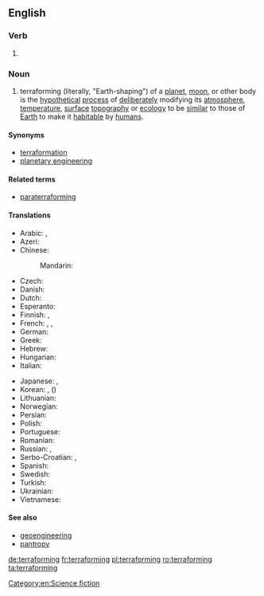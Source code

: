 ==English==

===Verb===
{{head|en}}

# {{present participle of|terraform}}

===Noun===
{{wikipedia}}
{{en-noun|-}}

# terraforming (literally, "Earth-shaping") of a [[planet]], [[moon]], or other body is the [[hypothetical]] [[process]] of [[deliberately]] modifying its [[atmosphere]], [[temperature]], [[surface]] [[topography]] or [[ecology]] to be [[similar]] to those of [[Earth]] to make it [[habitable]] by [[human|humans]].

====Synonyms====
* [[terraformation]]
* [[planetary engineering]]

====Related terms====
* [[paraterraforming]]

====Translations====
{{trans-top|planetary engineering}}
* Arabic: {{t|ar|إعادة تأهيل|f|tr=ʾiʿādat taʾhīl}}, {{t|ar|تيرافورمينغ|m|tr=teraforming, tīrāfūrminġ}}
* Azeri: {{t|az|terraformalaşdırılma}}
* Chinese:
*: Mandarin: {{t+|cmn|地球化|tr=dìqiúhuà|sc=Hani}}
* Czech: {{t|cs|terraformace|f}}
* Danish: {{t|da|terraformning}}
* Dutch: {{t|nl|terravorming}}
* Esperanto: {{t|eo|teroformigo|m}}
* Finnish: {{t|fi|maankaltaistaminen}}, {{t|fi|terraformointi}}
* French: {{t+|fr|terraformation|f}}, {{t+|fr|terraforming|m}}, {{t+|fr|terraformage|m}}
* German: {{t+|de|Terraforming|n}}
* Greek: {{t|el|γαιοπλασία|f|tr=gaioplasía|sc=Grek}}
* Hebrew: {{t+|he|הארצה|f|tr=ha'aratsa}}
* Hungarian: {{t|hu|terraformálás}}
* Italian: {{t|it|terraformazione|f}}
{{trans-mid}}
* Japanese: {{t|ja|テラフォーミング|tr=terafōmingu}}, {{t|ja|地球化|tr=ちきゅうか, chikyūka}}
* Korean: {{t|ko|테라포밍|tr=terapoming|sc=Hang}}, {{t|ko|지구화|tr=jiguhwa|sc=Hang}} ({{t|ko|地球化}})
* Lithuanian: {{t|lt|teraformavimas|m}}
* Norwegian: {{t|no|terraforming}}
* Persian: {{t|fa|زمینی‌سازی|tr=zamini-sâzi}}
* Polish: {{t|pl|terraformowanie|n}}
* Portuguese: {{t|pt|terraformação|f}}
* Romanian: {{t|ro|terraformare}}
* Russian: {{t|ru|терраформирование|n|tr=terraformírovanije}}, {{t|ru|терраформинг|m|tr=tɛrrafórming}}
* Serbo-Croatian: {{t|sh|тераформирање|n|sc=Cyrl}}, {{t|sh|teraformiranje|n}}
* Spanish: {{t|es|terraformación|f}}
* Swedish: {{t|sv|terraformning}}
* Turkish: {{t|tr|terraforming}}
* Ukrainian: {{t|uk|тераформування|n|tr=teraformuvánnja|sc=Cyrl}}
* Vietnamese: {{t|vi|địa khai hóa}}
{{trans-bottom}}

====See also====
* [[geoengineering]]
* [[pantropy]]
[[Category:en:Science fiction]]

[[de:terraforming]]
[[fr:terraforming]]
[[pl:terraforming]]
[[ro:terraforming]]
[[ta:terraforming]]